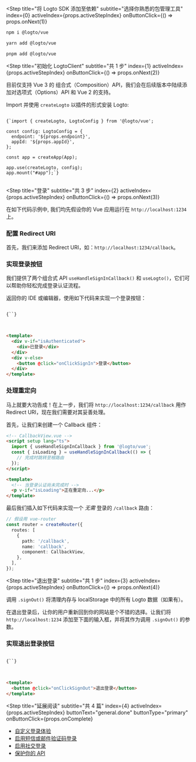 
<Step
  title="将 Logto SDK 添加至依赖"
  subtitle="选择你熟悉的包管理工具"
  index={0}
  activeIndex={props.activeStepIndex}
  onButtonClick={() => props.onNext(1)}
>
<Tabs>
<TabItem value="npm" label="npm">

```bash
npm i @logto/vue
```

</TabItem>
<TabItem value="yarn" label="Yarn">

```bash
yarn add @logto/vue
```

</TabItem>
<TabItem value="pnpm" label="pnpm">

```bash
pnpm add @logto/vue
```

</TabItem>
</Tabs>
</Step>

<Step
  title="初始化 LogtoClient"
  subtitle="共 1 步"
  index={1}
  activeIndex={props.activeStepIndex}
  onButtonClick={() => props.onNext(2)}
>

<Alert>
  目前仅支持 Vue 3 的 组合式（Composition）API，我们会在后续版本中陆续添加对选项式（Options）API 和 Vue 2 的支持。
</Alert>

Import 并使用 `createLogto` 以插件的形式安装 Logto:

<pre>
<code className="language-ts">
{`import { createLogto, LogtoConfig } from '@logto/vue';

const config: LogtoConfig = {
  endpoint: '${props.endpoint}',
  appId: '${props.appId}',
};

const app = createApp(App);

app.use(createLogto, config);
app.mount("#app");`}
</code>
</pre>

</Step>

<Step
  title="登录"
  subtitle="共 3 步"
  index={2}
  activeIndex={props.activeStepIndex}
  onButtonClick={() => props.onNext(3)}
>

<Alert>
  在如下代码示例中, 我们均先假设你的 Vue 应用运行在 <code>http://localhost:1234</code> 上。
</Alert>

### 配置 Redirect URI

首先，我们来添加 Redirect URI，如：`http://localhost:1234/callback`。

<UriInputField appId={props.appId} isSingle={!props.isCompact} name="redirectUris" title="application_details.redirect_uri" />

### 实现登录按钮

我们提供了两个组合式 API `useHandleSignInCallback()` 和 `useLogto()`，它们可以帮助你轻松完成登录认证流程。

返回你的 IDE 或编辑器，使用如下代码来实现一个登录按钮：

<pre>
<code className="language-html">
{`<script setup lang="ts">

  const { signIn, isAuthenticated } = useLogto();
  const onClickSignIn = () => signIn('${props.redirectUris[0] ?? 'http://localhost:1234/callback'}');
</script>`}
</code>
</pre>

```html
<template>
  <div v-if="isAuthenticated">
    <div>已登录</div>
  </div>
  <div v-else>
    <button @click="onClickSignIn">登录</button>
  </div>
</template>
```

### 处理重定向

马上就要大功告成！在上一步，我们将 `http://localhost:1234/callback` 用作 Redirect URI，现在我们需要对其妥善处理。

首先，让我们来创建一个 Callback 组件：

```html
<!-- CallbackView.vue -->
<script setup lang="ts">
  import { useHandleSignInCallback } from '@logto/vue';
  const { isLoading } = useHandleSignInCallback(() => {
    // 完成时跳转至根路由
  });
</script>
```

```html
<template>
  <!-- 当登录认证尚未完成时 -->
  <p v-if="isLoading">正在重定向...</p>
</template>
```

最后我们插入如下代码来实现一个 _无需_ 登录的 `/callback` 路由：

```ts
// 假设用 vue-router
const router = createRouter({
  routes: [
    {
      path: '/callback',
      name: 'callback',
      component: CallbackView,
    },
  ],
});
```

</Step>

<Step
  title="退出登录"
  subtitle="共 1 步"
  index={3}
  activeIndex={props.activeStepIndex}
  onButtonClick={() => props.onNext(4)}
>

调用 `.signOut()` 将清理内存与 localStorage 中的所有 Logto 数据（如果有）。

在退出登录后，让你的用户重新回到你的网站是个不错的选择。让我们将 `http://localhost:1234` 添加至下面的输入框，并将其作为调用 `.signOut()` 的参数。

<UriInputField appId={props.appId} isSingle={!props.isCompact} name="postLogoutRedirectUris" title="application_details.post_sign_out_redirect_uri" />

### 实现退出登录按钮

<pre>
<code className="language-html">
{`<script setup lang="ts">

  const { signOut } = useLogto();
  const onClickSignOut = () => signOut('${props.postLogoutRedirectUris[0] ?? 'http://localhost:1234'}');
</script>`}
</code>
</pre>

```html
<template>
  <button @click="onClickSignOut">退出登录</button>
</template>
```

</Step>

<Step
  title="延展阅读"
  subtitle="共 4 篇"
  index={4}
  activeIndex={props.activeStepIndex}
  buttonText="general.done"
  buttonType="primary"
  onButtonClick={props.onComplete}
>

- [自定义登录体验](https://docs.logto.io/zh-cn/docs/recipes/customize-sie)
- [启用短信或邮件验证码登录](https://docs.logto.io/zh-cn/docs/tutorials/get-started/enable-passcode-sign-in)
- [启用社交登录](https://docs.logto.io/zh-cn/docs/tutorials/get-started/enable-social-sign-in)
- [保护你的 API](https://docs.logto.io/zh-cn/docs/recipes/protect-your-api)

</Step>
